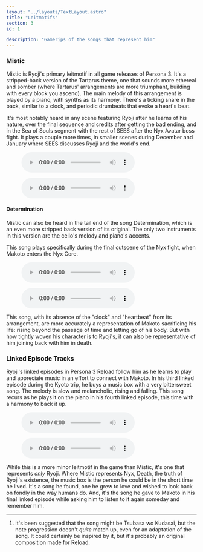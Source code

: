 ```yaml
---
layout: "../layouts/TextLayout.astro"
title: "Leitmotifs"
section: 3
id: 1

description: "Gamerips of the songs that represent him"
---
```

### Mistic
Mistic is Ryoji's primary leitmotif in all game releases of Persona 3. It's a stripped-back version of the Tartarus theme, one that sounds more ethereal and somber (where Tartarus' arrangements are more triumphant, building with every block you ascend). The main melody of this arrangement is played by a piano, with synths as its harmony. There's a ticking snare in the back, similar to a clock, and periodic drumbeats that evoke a heart's beat.

It's most notably heard in any scene featuring Ryoji after he learns of his nature, over the final sequence and credits after getting the bad ending, and in the Sea of Souls segment with the rest of SEES after the Nyx Avatar boss fight. It plays a couple more times, in smaller scenes during December and January where SEES discusses Ryoji and the world's end.
<figure>
    <audio controls src="/audio/mistic-original-ver.mp3" />
    <figcaption>Mistic from the original release of Persona 3 (2006)</figcaption>
</figure>

<figure>
    <audio controls src="/audio/mistic-reload-ver.mp3" />
    <figcaption>Mistic from Persona 3 Reload (2024)</figcaption>
</figure>

#### Determination
Mistic can also be heard in the tail end of the song Determination, which is an even more stripped back version of its original. The only two instruments in this version are the cello's melody and piano's accents.

This song plays specifically during the final cutscene of the Nyx fight, when Makoto enters the Nyx Core.
<figure>
    <audio controls src="/audio/determinationtail-original-ver.mp3" />
    <figcaption>The coda of Determination, from the original release Persona 3 (2006)</figcaption>
</figure>

<figure>
    <audio controls src="/audio/determinationtail-reload-ver.mp3" />
    <figcaption>The coda of Determination, from Persona 3 Reload (2024)</figcaption>
</figure>

This song, with its absence of the "clock" and "heartbeat" from its arrangement, are more accurately a representation of Makoto sacrificing his life: rising beyond the passage of time and letting go of his body. But with how tightly woven his character is to Ryoji's, it can also be representative of him joining back with him in death.

### Linked Episode Tracks
Ryoji's linked episodes in Persona 3 Reload follow him as he learns to play and appreciate music in an effort to connect with Makoto. In his third linked episode during the Kyoto trip, he buys a music box with a very bittersweet song. The melody is slow and melancholic, rising and falling. This song recurs as he plays it on the piano in his fourth linked episode, this time with a harmony to back it up.
<figure>
    <audio controls src="/audio/ryoji-music-box.mp3" />
    <figcaption>Ryoji's music box. Song unknown<sup>[1]</sup>, but likely an original. From L.E. 3</figcaption>
</figure>

<figure>
    <audio controls src="/audio/ryoji-piano-2.mp3" />
    <figcaption>A piano rendition of the music box's song, from L.E. 4. Notably there's an opening segment that didn't make it into the game</figcaption>
</figure>

While this is a more minor leitmotif in the game than Mistic, it's one that represents *only* Ryoji. Where Mistic represents Nyx, Death, the truth of Ryoji's existence, the music box is the person he could be in the short time he lived. It's a song he found, one he grew to love and wished to look back on fondly in the way humans do. And, it's the song he gave to Makoto in his final linked episode while asking him to listen to it again someday and remember him.

---
1. It's been suggested that the song might be Tsubasa wo Kudasai, but the note progression doesn't *quite* match up, even for an adaptation of the song. It could certainly be inspired by it, but it's probably an original composition made for Reload.